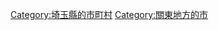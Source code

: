 {{Commonscat|Satte, Saitama}}
{{Catmore}}

{{DEFAULTSORT:Satte-shi}}
[[Category:埼玉縣的市町村|Category:埼玉縣的市町村]]
[[Category:關東地方的市|Category:關東地方的市]]